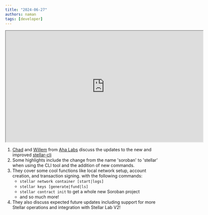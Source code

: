 ```yaml
---
title: "2024-06-27"
authors: naman
tags: [developer]
---
```


<iframe
  src="https://drive.google.com/file/d/1PS49Cvs_DLdEwquh6c9e5JuN3MASaTpz/preview"
  width="640"
  height="360"
  allow="autoplay"
></iframe>

1. [Chad](https://github.com/chadoh) and [Willem](https://github.com/willemneal) from [Aha Labs](https://github.com/AhaLabs) discuss the updates to the new and improved [stellar-cli](https://github.com/stellar/stellar-cli)
2. Some highlights include the change from the name 'soroban' to 'stellar' when using the CLI tool and the addition of new commands.
3. They cover some cool functions like local network setup, account creation, and transaction signing. with the following commands:
   - `stellar network container [start|logs]`
   - `stellar keys [generate|fund|ls]`
   - `stellar contract init` to get a whole new Soroban project
   - and so much more!
4. They also discuss expected future updates including support for more Stellar operations and integration with Stellar Lab V2!

